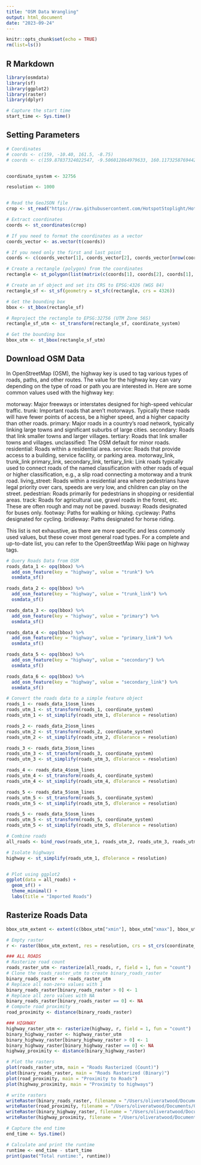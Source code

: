 ```yaml
---
title: "OSM Data Wrangling"
output: html_document
date: "2023-09-24"
---
```


```r
knitr::opts_chunk$set(echo = TRUE)
rm(list=ls())
```

## R Markdown

```r
library(osmdata)
library(sf)
library(ggplot2)
library(raster)
library(dplyr)

# Capture the start time
start_time <- Sys.time()
```

## Setting Parameters
```r
# Coordinates
# coords <- c(159, -10.40, 161.5, -8.75)
# coords <- c(159.87837324022547, -9.506012864979633, 160.11732587694422, -9.365122938868943)


coordinate_system <- 32756

resolution <- 1000



```

```r
# Read the GeoJSON file
crop <- st_read("https://raw.githubusercontent.com/HotspotStoplight/HotspotStoplight/main/CropBoxes/CR_Crop5.geojson")

# Extract coordinates
coords <- st_coordinates(crop)

# If you need to format the coordinates as a vector
coords_vector <- as.vector(t(coords))

# If you need only the first and last point
coords <- c(coords_vector[1], coords_vector[2], coords_vector[nrow(coords) * 2 - 1], coords_vector[nrow(coords) * 2])

# Create a rectangle (polygon) from the coordinates
rectangle <- st_polygon(list(matrix(c(coords[1], coords[2], coords[1], coords[4], coords[3], coords[4], coords[3], coords[2], coords[1], coords[2]), ncol=2, byrow=TRUE)))

# Create an sf object and set its CRS to EPSG:4326 (WGS 84)
rectangle_sf <- st_sf(geometry = st_sfc(rectangle, crs = 4326))

# Get the bounding box
bbox <- st_bbox(rectangle_sf)

# Reproject the rectangle to EPSG:32756 (UTM Zone 56S)
rectangle_sf_utm <- st_transform(rectangle_sf, coordinate_system)

# Get the bounding box
bbox_utm <- st_bbox(rectangle_sf_utm)

```

## Download OSM Data

In OpenStreetMap (OSM), the highway key is used to tag various types of roads, paths, and other routes. The value for the highway key can vary depending on the type of road or path you are interested in. Here are some common values used with the highway key:

motorway: Major freeways or interstates designed for high-speed vehicular traffic.
trunk: Important roads that aren't motorways. Typically these roads will have fewer points of access, be a higher speed, and a higher capacity than other roads.
primary: Major roads in a country's road network, typically linking large towns and significant suburbs of large cities.
secondary: Roads that link smaller towns and larger villages.
tertiary: Roads that link smaller towns and villages.
unclassified: The OSM default for minor roads.
residential: Roads within a residential area.
service: Roads that provide access to a building, service facility, or parking area.
motorway_link, trunk_link primary_link, secondary_link, tertiary_link: Link roads typically used to connect roads of the named classification with other roads of equal or higher classification, e.g., a slip road connecting a motorway and a trunk road.
living_street: Roads within a residential area where pedestrians have legal priority over cars, speeds are very low, and children can play on the street.
pedestrian: Roads primarily for pedestrians in shopping or residential areas.
track: Roads for agricultural use, gravel roads in the forest, etc. These are often rough and may not be paved.
busway: Roads designated for buses only.
footway: Paths for walking or hiking.
cycleway: Paths designated for cycling.
bridleway: Paths designated for horse riding.

This list is not exhaustive, as there are more specific and less commonly used values, but these cover most general road types. For a complete and up-to-date list, you can refer to the OpenStreetMap Wiki page on highway tags.

```r
# Query Roads Data from OSM
roads_data_1 <- opq(bbox) %>%
  add_osm_feature(key = "highway", value = "trunk") %>%
  osmdata_sf()

roads_data_2 <- opq(bbox) %>%
  add_osm_feature(key = "highway", value = "trunk_link") %>%
  osmdata_sf()

roads_data_3 <- opq(bbox) %>%
  add_osm_feature(key = "highway", value = "primary") %>%
  osmdata_sf()

roads_data_4 <- opq(bbox) %>%
  add_osm_feature(key = "highway", value = "primary_link") %>%
  osmdata_sf()

roads_data_5 <- opq(bbox) %>%
  add_osm_feature(key = "highway", value = "secondary") %>%
  osmdata_sf()

roads_data_6 <- opq(bbox) %>%
  add_osm_feature(key = "highway", value = "secondary_link") %>%
  osmdata_sf()
```

```r
# Convert the roads data to a simple feature object
roads_1 <- roads_data_1$osm_lines
roads_utm_1 <- st_transform(roads_1, coordinate_system)
roads_utm_1 <- st_simplify(roads_utm_1, dTolerance = resolution)

roads_2 <- roads_data_2$osm_lines
roads_utm_2 <- st_transform(roads_2, coordinate_system)
roads_utm_2 <- st_simplify(roads_utm_2, dTolerance = resolution)

roads_3 <- roads_data_3$osm_lines
roads_utm_3 <- st_transform(roads_3, coordinate_system)
roads_utm_3 <- st_simplify(roads_utm_3, dTolerance = resolution)

roads_4 <- roads_data_4$osm_lines
roads_utm_4 <- st_transform(roads_4, coordinate_system)
roads_utm_4 <- st_simplify(roads_utm_4, dTolerance = resolution)

roads_5 <- roads_data_5$osm_lines
roads_utm_5 <- st_transform(roads_5, coordinate_system)
roads_utm_5 <- st_simplify(roads_utm_5, dTolerance = resolution)

roads_5 <- roads_data_5$osm_lines
roads_utm_5 <- st_transform(roads_5, coordinate_system)
roads_utm_5 <- st_simplify(roads_utm_5, dTolerance = resolution)

# Combine roads
all_roads <- bind_rows(roads_utm_1, roads_utm_2, roads_utm_3, roads_utm_4, roads_utm_5)

# Isolate highways
highway <- st_simplify(roads_utm_1, dTolerance = resolution)


# Plot using ggplot2
ggplot(data = all_roads) +
  geom_sf() +
  theme_minimal() +
  labs(title = "Imported Roads")


```

## Rasterize Roads Data
```r
bbox_utm_extent <- extent(c(bbox_utm["xmin"], bbox_utm["xmax"], bbox_utm["ymin"], bbox_utm["ymax"]))

# Empty raster
r <- raster(bbox_utm_extent, res = resolution, crs = st_crs(coordinate_system))

### ALL ROADS 
# Rasterize road count
roads_raster_utm <- rasterize(all_roads, r, field = 1, fun = "count")
# Clone the roads_raster_utm to create binary_roads_raster
binary_roads_raster <- roads_raster_utm
# Replace all non-zero values with 1
binary_roads_raster[binary_roads_raster > 0] <- 1
# Replace all zero values with NA
binary_roads_raster[binary_roads_raster == 0] <- NA
# Compute road proximity
road_proximity <- distance(binary_roads_raster)

### HIGHWAY
highway_raster_utm <- rasterize(highway, r, field = 1, fun = "count")
binary_highway_raster <- highway_raster_utm
binary_highway_raster[binary_highway_raster > 0] <- 1
binary_highway_raster[binary_highway_raster == 0] <- NA
highway_proximity <- distance(binary_highway_raster)

# Plot the rasters
plot(roads_raster_utm, main = "Roads Rasterized (Count)")
plot(binary_roads_raster, main = "Roads Rasterized (Binary)")
plot(road_proximity, main = "Proximity to Roads")
plot(highway_proximity, main = "Proximity to highways")

# write rasters
writeRaster(binary_roads_raster, filename = "/Users/oliveratwood/Documents/GitHub/HotspotStoplight/R-scripts/data/roads_binary.tif", format = "GTiff", overwrite = TRUE)
writeRaster(road_proximity, filename = "/Users/oliveratwood/Documents/GitHub/HotspotStoplight/R-scripts/data/roads_proximity.tif", format = "GTiff", overwrite = TRUE)
writeRaster(binary_highway_raster, filename = "/Users/oliveratwood/Documents/GitHub/HotspotStoplight/R-scripts/data/highway_binary.tif", format = "GTiff", overwrite = TRUE)
writeRaster(highway_proximity, filename = "/Users/oliveratwood/Documents/GitHub/HotspotStoplight/R-scripts/data/highway_proximity.tif", format = "GTiff", overwrite = TRUE)

```

```r
# Capture the end time
end_time <- Sys.time()

# Calculate and print the runtime
runtime <- end_time - start_time
print(paste("Total runtime:", runtime))
```

